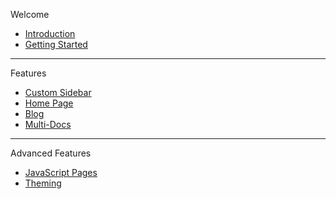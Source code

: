 Welcome

- [Introduction](./intro)
- [Getting Started](./getting-started)

---

Features

- [Custom Sidebar](./custom-sidebar)
- [Home Page](./home-page)
- [Blog](./blog)
- [Multi-Docs](./multi-docs)

---

Advanced Features

- [JavaScript Pages](./javascript-pages)
- [Theming](./theming)
